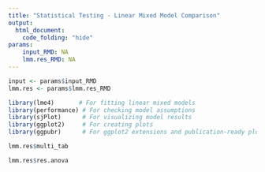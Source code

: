 ```yaml
---
title: "Statistical Testing - Linear Mixed Model Comparison"
output:
  html_document:
    code_folding: "hide"
params:
    input_RMD: NA
    lmm.res_RMD: NA
---
```


```r
input <- params$input_RMD
lmm.res <- params$lmm.res_RMD
```

```r
library(lme4)       # For fitting linear mixed models
library(performance) # For checking model assumptions
library(sjPlot)      # For visualizing model results
library(ggplot2)     # For creating plots
library(ggpubr)      # For ggplot2 extensions and publication-ready plots
```

```r
lmm.res$multi_tab
```


```r
lmm.res$res.anova
```
